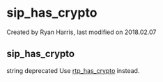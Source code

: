 
# sip_has_crypto 

 Created by  Ryan Harris, last modified on 2018.02.07

## sip_has_crypto

string deprecated Use [rtp\_has\_crypto](../FreeSWITCH-Explained/Dialplan/Variables-Master-List_16352570.mdx#sip_has_crypto) instead.


